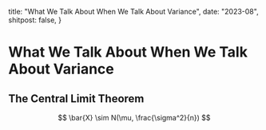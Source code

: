   title: "What We Talk About When We Talk About Variance",
  date: "2023-08",
  shitpost: false,
}

# What We Talk About When We Talk About Variance

## The Central Limit Theorem

$$
\bar{X} \sim N(\mu, \frac{\sigma^2}{n})
$$
